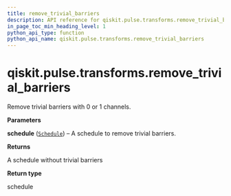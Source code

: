 ```yaml
---
title: remove_trivial_barriers
description: API reference for qiskit.pulse.transforms.remove_trivial_barriers
in_page_toc_min_heading_level: 1
python_api_type: function
python_api_name: qiskit.pulse.transforms.remove_trivial_barriers
---
```


# qiskit.pulse.transforms.remove\_trivial\_barriers

<Function id="qiskit.pulse.transforms.remove_trivial_barriers" name="remove_trivial_barriers" isDedicatedPage={true} github="https://github.com/qiskit/qiskit/tree/stable/0.21/qiskit/pulse/transforms/canonicalization.py" signature="remove_trivial_barriers(schedule)">
  Remove trivial barriers with 0 or 1 channels.

  **Parameters**

  **schedule** ([`Schedule`](qiskit.pulse.Schedule "qiskit.pulse.schedule.Schedule")) – A schedule to remove trivial barriers.

  **Returns**

  A schedule without trivial barriers

  **Return type**

  schedule
</Function>

